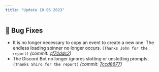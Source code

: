 ```yaml
---
title: "Update 10.05.2023"
---
```



<Releases server="2.3.1" serverNew frontend="1.3.1" frontendNew/>

## 🐞 Bug Fixes

* It is no longer necessary to copy an event to create a new one. The endless loading spinner no longer occurs. `(Thanks John for the report)` *(commit:* [*cf74ddc2*](https://github.com/Alf-Melmac/slotbot-frontend/commit/cf74ddc2affbe2f23f6966b0b4797a198c47aa6a)*)*
* The Discord Bot no longer ignores slotting or unslotting prompts. `(Thanks Shiro for the report)` *(commit:* [*7ccd8677*](https://github.com/Alf-Melmac/slotbotServer/commit/7ccd867775a046e8597fa3e0426407a8b8065530)*)*
